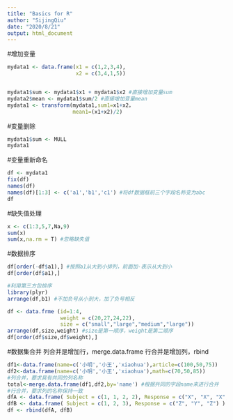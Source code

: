 ---
title: "Basics for R"
author: "SijingQiu"
date: "2020/8/21"
output: html_document
---

#增加变量
```{r}
mydata1 <- data.frame(x1 = c(1,2,3,4),
					  x2 = c(3,4,1,5))


mydata1$sum <- mydata1$x1 + mydata1$x2 #直接增加变量sum
mydata2$mean <- mydata1$sum/2 #直接增加变量mean
mydata1 <- transform(mydata1,sum1=x1+x2，
					 mean1=(x1+x2)/2)

```

#变量删除

```{r}
mydata1$sum <- MULL
mydata1

```

#变量重新命名

```{r}
df <- mydata1
fix(df)
names(df)
names(df)[1:3] <- c('a1','b1','c1') #将df数据框前三个字段名称变为abc
df

```

#缺失值处理

```{r}
x <- c(1:3,5,7,Na,9)
sum(x)
sum(x,na.rm = T) #忽略缺失值

```

#数据排序

```{r}
df[order(-df$a1),] #按照a1从大到小排列，前面加-表示从大到小
df[order(df$a1),] 

#利用第三方包排序
library(plyr)
arrange(df,b1) #不加负号从小到大，加了负号相反

df <- data.frme (id=1:4,
				 weight = c(20,27,24,22),
				 size = c("small","large","medium","large"))
arrange(df,size,weight) #size是第一顺序，weight是第二顺序
df[order(df$size,df$weight),]

```


#数据集合并
列合并是增加行，merge.data.frame
行合并是增加列，rbind

```{r}

df1<-data.frame(name=c('小明','小王','xiaohua'),article=c(100,50,75))
df2<-data.frame(name=c('小明','小王','xiaohua'),math=c(70,50,85))
#列合并，要求具有共同的列名称
total<-merge.data.frame(df1,df2,by='name') #根据共同的字段name来进行合并
#行合并，要求列的名称保持一致
dfA <- data.frame( Subject = c(1, 1, 2, 2), Response = c("X", "X", "X", "X") )
dfB <- data.frame( Subject = c(1, 2, 3), Response = c("Z", "Y", "Z") )
df <- rbind(dfA, dfB)
```


